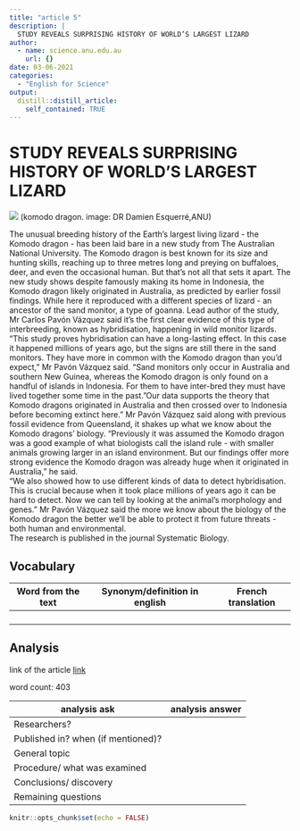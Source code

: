 ```yaml
---
title: "article 5"
description: |
  STUDY REVEALS SURPRISING HISTORY OF WORLD’S LARGEST LIZARD
author:
  - name: science.anu.edu.au
    url: {}
date: 03-06-2021
categories:
  - "English for Science"
output:
  distill::distill_article:
    self_contained: TRUE
---
```


# STUDY REVEALS SURPRISING HISTORY OF WORLD’S LARGEST LIZARD

![](../image/article 5.jpg)
(komodo dragon. image: DR Damien Esquerré,ANU)


The unusual breeding history of the Earth's largest living lizard - the Komodo dragon - has been laid bare in a new study from The Australian National University. 
The Komodo dragon is best known for its size and hunting skills, reaching up to three metres long and preying on buffaloes, deer, and even the occasional human. But that's not all that sets it apart. 
The new study shows despite famously making its home in Indonesia, the Komodo dragon likely originated in Australia, as predicted by earlier fossil findings. While here it reproduced with a different species of lizard - an ancestor of the sand monitor, a type of goanna. 
Lead author of the study, Mr Carlos Pavón Vázquez said it's the first clear evidence of this type of interbreeding, known as hybridisation, happening in wild monitor lizards. 
"This study proves hybridisation can have a long-lasting effect. In this case it happened millions of years ago, but the signs are still there in the sand monitors. They have more in common with the Komodo dragon than you'd expect," Mr Pavón Vázquez said. 
"Sand monitors only occur in Australia and southern New Guinea, whereas the Komodo dragon is only found on a handful of islands in Indonesia. For them to have inter-bred they must have lived together some time in the past. 
"Our data supports the theory that Komodo dragons originated in Australia and then crossed over to Indonesia before becoming extinct here." 
Mr Pavón Vázquez said along with previous fossil evidence from Queensland, it shakes up what we know about the Komodo dragons' biology. 
"Previously it was assumed the Komodo dragon was a good example of what biologists call the island rule - with smaller animals growing larger in an island environment. But our findings offer more strong evidence the Komodo dragon was already huge when it originated in Australia," he said.  
"We also showed how to use different kinds of data to detect hybridisation. This is crucial because when it took place millions of years ago it can be hard to detect. Now we can tell by looking at the animal's morphology and genes." 
Mr Pavón Vázquez said the more we know about the biology of the Komodo dragon the better we'll be able to protect it from future threats - both human and environmental.  
The research is published in the journal Systematic Biology.

## Vocabulary

 Word from the text | Synonym/definition in english | French translation
------------------- | ------------------------------ | -------------------
          |	                          |	 
       	    |                     | 
     	         |            	          |  
     	   |            |
     	    

## Analysis

link of the article
[link](https://science.anu.edu.au/news-events/news/study-reveals-surprising-history-worlds-largest-lizard)

 word count: 403
 
analysis ask     | analysis answer
---------------- | -------------
Researchers?     | 
Published in? when (if mentioned)? | 
General topic    | 
Procedure/ what was examined |
Conclusions/ discovery | 
Remaining questions | 

```r
knitr::opts_chunk$set(echo = FALSE)
```
